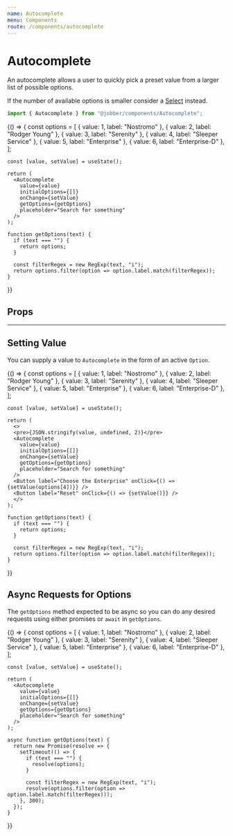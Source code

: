 ```yaml
---
name: Autocomplete
menu: Components
route: /components/autocomplete
---
```



# Autocomplete

<ComponentStatus stage="pre" responsive="no" accessible="no" />

An autocomplete allows a user to quickly pick a preset value from a larger list
of possible options.

If the number of available options is smaller consider a [Select](select)
instead.

```ts
import { Autocomplete } from "@jobber/components/Autocomplete";
```

<Playground>
    {() => {
    const options = [
        { value: 1, label: "Nostromo" },
        { value: 2, label: "Rodger Young" },
        { value: 3, label: "Serenity" },
        { value: 4, label: "Sleeper Service" },
        { value: 5, label: "Enterprise" },
        { value: 6, label: "Enterprise-D" },
      ];

    const [value, setValue] = useState();

    return (
      <Autocomplete
        value={value}
        initialOptions={[]}
        onChange={setValue}
        getOptions={getOptions}
        placeholder="Search for something"
      />
    );

    function getOptions(text) {
      if (text === "") {
        return options;
      }

      const filterRegex = new RegExp(text, "i");
      return options.filter(option => option.label.match(filterRegex));
    }

}}

</Playground>

## Props

<Props of={Autocomplete} />

---

<!--
  It is not necessary to provide an example of each prop. Use usage examples to
  highlight key features of a component or particular considerations.

  See `Button.mdx` for a good example of this.
-->

## Setting Value

You can supply a value to `Autocomplete` in the form of an active `Option`.

<Playground>
    {() => {
    const options = [
        { value: 1, label: "Nostromo" },
        { value: 2, label: "Rodger Young" },
        { value: 3, label: "Serenity" },
        { value: 4, label: "Sleeper Service" },
        { value: 5, label: "Enterprise" },
        { value: 6, label: "Enterprise-D" },
      ];

    const [value, setValue] = useState();

    return (
      <>
      <pre>{JSON.stringify(value, undefined, 2)}</pre>
      <Autocomplete
        value={value}
        initialOptions={[]}
        onChange={setValue}
        getOptions={getOptions}
        placeholder="Search for something"
      />
      <Button label="Choose the Enterprise" onClick={() => {setValue(options[4])}} />
      <Button label="Reset" onClick={() => {setValue()}} />
      </>
    );

    function getOptions(text) {
      if (text === "") {
        return options;
      }

      const filterRegex = new RegExp(text, "i");
      return options.filter(option => option.label.match(filterRegex));
    }

}}

</Playground>

## Async Requests for Options

The `getOptions` method expected to be async so you can do any desired requests
using either promises or `await` in `getOptions`.

<Playground>
    {() => {
    const options = [
        { value: 1, label: "Nostromo" },
        { value: 2, label: "Rodger Young" },
        { value: 3, label: "Serenity" },
        { value: 4, label: "Sleeper Service" },
        { value: 5, label: "Enterprise" },
        { value: 6, label: "Enterprise-D" },
      ];

    const [value, setValue] = useState();

    return (
      <Autocomplete
        value={value}
        initialOptions={[]}
        onChange={setValue}
        getOptions={getOptions}
        placeholder="Search for something"
      />
    );

    async function getOptions(text) {
      return new Promise(resolve => {
        setTimeout(() => {
          if (text === "") {
            resolve(options);
          }

          const filterRegex = new RegExp(text, "i");
          resolve(options.filter(option => option.label.match(filterRegex)));
        }, 300);
      });
    }

}}

</Playground>
